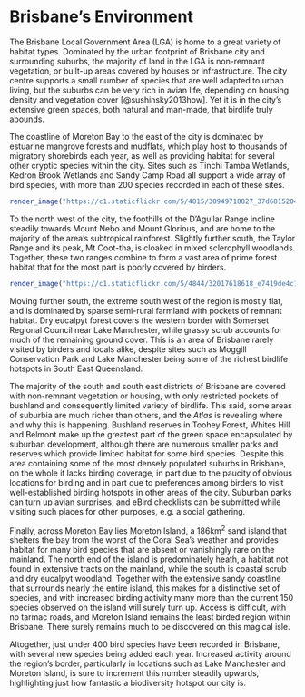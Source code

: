 # Brisbane's Environment

The Brisbane Local Government Area (LGA) is home to a great variety of habitat types. Dominated by the urban footprint of Brisbane city and surrounding suburbs, the majority of land in the LGA is non-remnant vegetation, or built-up areas covered by houses or infrastructure. The city centre supports a small number of species that are well adapted to urban living, but the suburbs can be very rich in avian life, depending on housing density and vegetation cover [@sushinsky2013how]. Yet it is in the city's extensive green spaces, both natural and man-made, that birdlife truly abounds.

The coastline of Moreton Bay to the east of the city is dominated by estuarine mangrove forests and mudflats, which play host to thousands of migratory shorebirds each year, as well as providing habitat for several other cryptic species within the city. Sites such as Tinchi Tamba Wetlands, Kedron Brook Wetlands and Sandy Camp Road all support a wide array of bird species, with more than 200 species recorded in each of these sites.

```r
render_image("https://c1.staticflickr.com/5/4815/30949718827_37d6815204_b_d.jpg", caption = "The marshy plains of north east Brisbane. Photo by Louis Backstrom, Kedron Brook Wetlands, 15 Mar 2018")
```

To the north west of the city, the foothills of the D'Aguilar Range incline steadily towards Mount Nebo and Mount Glorious, and are home to the majority of the area's subtropical rainforest. Slightly further south, the Taylor Range and its peak, Mt Coot-tha, is cloaked in mixed sclerophyll woodlands. Together, these two ranges combine to form a vast area of prime forest habitat that for the most part is poorly covered by birders.

```r
render_image("https://c1.staticflickr.com/5/4844/32017618618_e7419de4c1_b_d.jpg", caption = "Typical dense rainforest habitat. Photo by Louis Backstrom, Lawton Rd, 8 Apr 2018")
```

Moving further south, the extreme south west of the region is mostly flat, and is dominated by sparse semi-rural farmland with pockets of remnant habitat. Dry eucalpyt forest covers the western border with Somerset Regional Council near Lake Manchester, while grassy scrub accounts for much of the remaining ground cover. This is an area of Brisbane rarely visited by birders and locals alike, despite sites such as Moggill Conservation Park and Lake Manchester being some of the richest birdlife hotspots in South East Queensland.

The majority of the south and south east districts of Brisbane are covered with non-remnant vegetation or housing, with only restricted pockets of bushland and consequently limited variety of birdlife. This said, some areas of suburbia are much richer than others, and the _Atlas_ is revealing where and why this is happening. Bushland reserves in Toohey Forest, Whites Hill and Belmont make up the greatest part of the green space encapsulated by suburban development, although there are numerous smaller parks and reserves which provide limited habitat for some bird species. Despite this area containing some of the most densely populated suburbs in Brisbane, on the whole it lacks birding coverage, in part due to the paucity of obvious locations for birding and in part due to preferences among birders to visit well-established birding hotspots in other areas of the city. Suburban parks can turn up avian surprises, and eBird checklists can be submitted while visiting such places for other purposes, e.g. a social gathering.

Finally, across Moreton Bay lies Moreton Island, a 186km^2^ sand island that shelters the bay from the worst of the Coral Sea's weather and provides habitat for many bird species that are absent or vanishingly rare on the mainland. The north end of the island is predominately heath, a habitat not found in extensive tracts on the mainland, while the south is coastal scrub and dry eucalpyt woodland. Together with the extensive sandy coastline that surrounds nearly the entire island, this makes for a distinctive set of species, and with increased birding activity many more than the current 150 species observed on the island will surely turn up. Access is difficult, with no tarmac roads, and Moreton Island remains the least birded region within Brisbane. There surely remains much to be discovered on this magical isle.

Altogether, just under 400 bird species have been recorded in Brisbane, with several new species being added each year. Increased activity around the region's border, particularly in locations such as Lake Manchester and Moreton Island, is sure to increment this number steadily upwards, highlighting just how fantastic a biodiversity hotspot our city is.
